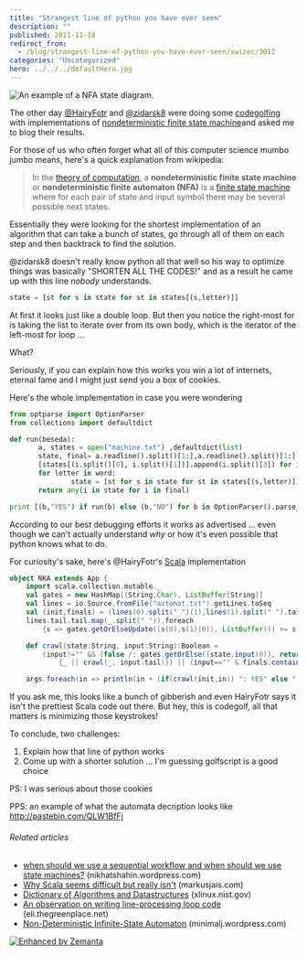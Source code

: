 ```yaml
---
title: "Strangest line of python you have ever seen"
description: ""
published: 2011-11-18
redirect_from:
  - /blog/strangest-line-of-python-you-have-ever-seen/swizec/3012
categories: "Uncategorized"
hero: ../../../defaultHero.jpg
---
```


![An example of a NFA state diagram.](https://swizec.com/wp-content/uploads/2011/11/300px-NFAexample.svg_1.png "An example of a NFA state diagram.")

The other day [@HairyFotr](http://twitter.com/HairyFotr) and [@zidarsk8](http://twitter.com/zidarsk8) were doing some [codegolfing](http://en.wikipedia.org/wiki/Code_golf) with implementations of [nondeterministic finite state machine](http://en.wikipedia.org/wiki/Nondeterministic_finite-state_machine "Nondeterministic finite-state machine")and asked me to blog their results.

For those of us who often forget what all of this computer science mumbo jumbo means, here's a quick explanation from wikipedia:

> In the [theory of computation](http://en.wikipedia.org/wiki/Theory_of_computation "Theory of computation"), a **nondeterministic finite state machine** or **nondeterministic finite automaton (NFA)** is a [finite state machine](http://en.wikipedia.org/wiki/Finite_state_machine "Finite state machine") where for each pair of state and input symbol there may be several possible next states.

Essentially they were looking for the shortest implementation of an algorithm that can take a bunch of states, go through all of them on each step and then backtrack to find the solution.

@zidarsk8 doesn't really know python all that well so his way to optimize things was basically "SHORTEN ALL THE CODES!" and as a result he came up with this line _nobody_ understands.

```python
state = [st for s in state for st in states[(s,letter)]]
```

At first it looks just like a double loop. But then you notice the right-most for is taking the list to iterate over from its own body, which is the iterator of the left-most for loop ...

What?

Seriously, if you can explain how this works you win a lot of internets, eternal fame and I might just send you a box of cookies.

Here's the whole implementation in case you were wondering

```python
from optparse import OptionParser
from collections import defaultdict

def run(beseda):
       a, states = open("machine.txt") ,defaultdict(list)
       state, final= a.readline().split()[1:],a.readline().split()[1:]
       [states[(i.split()[0], i.split()[1])].append(i.split()[3]) for i in a]
       for letter in word:
               state = [st for s in state for st in states[(s,letter)]]
       return any(i in state for i in final)

print [(b,"YES") if run(b) else (b,"NO") for b in OptionParser().parse_args()[1]]
```

According to our best debugging efforts it works as advertised ... even though we can't actually understand _why_ or how it's even possible that python knows what to do.

For curiosity's sake, here's @HairyFotr's [Scala](http://www.scala-lang.org/ "Scala (programming language)") implementation

```scala
object NKA extends App {
    import scala.collection.mutable._
    val gates = new HashMap[(String,Char), ListBuffer[String]]
    val lines = io.Source.fromFile("avtomat.txt").getLines.toSeq
    val (init,finals) = (lines(0).split(" ")(1),lines(1).split(" ").tail)
    lines.tail.tail.map(_.split(" ")).foreach
        {s => gates.getOrElseUpdate((s(0),s(1)(0)), ListBuffer()) += s(3)}

    def crawl(state:String, input:String):Boolean =
        (input!="" && (false /: gates.getOrElse((state,input(0)), return false))
            {_ || crawl(_, input.tail)}) || (input=="" & finals.contains(state))

    args.foreach(in => println(in + (if(crawl(init,in)) ": YES" else ": NO")))
```

If you ask me, this looks like a bunch of gibberish and even HairyFotr says it isn't the prettiest Scala code out there. But hey, this is codegolf, all that matters is minimizing those keystrokes!

To conclude, two challenges:

1.  Explain how that line of python works
2.  Come up with a shorter solution ... I'm guessing golfscript is a good choice

PS: I was serious about those cookies

PPS: an example of what the automata decription looks like <http://pastebin.com/QLW1BfFj>

###### Related articles

- [when should we use a sequential workflow and when should we use state machines?](http://nikhatshahin.wordpress.com/2011/11/13/when-should-we-use-a-sequential-workflow-and-when-should-we-use-state-machines/) (nikhatshahin.wordpress.com)
- [Why Scala seems difficult but really isn't](http://markusjais.com/why-scala-seems-difficult-but-reallyisnt/) (markusjais.com)
- [Dictionary of Algorithms and Datastructures](http://xlinux.nist.gov/dads//) (xlinux.nist.gov)
- [An observation on writing line-processing loop code](http://eli.thegreenplace.net/2011/10/28/an-observation-on-writing-line-processing-loop-code/) (eli.thegreenplace.net)
- [Non-Deterministic Infinite-State Automaton](http://minimalj.wordpress.com/2011/09/05/non-deterministic-infinite-state-automaton/) (minimalj.wordpress.com)

[![Enhanced by Zemanta](https://img.zemanta.com/zemified_e.png?x-id=7d434145-b98a-4e4d-894d-432c5ab1fdcc)](http://www.zemanta.com/ "Enhanced by Zemanta")
